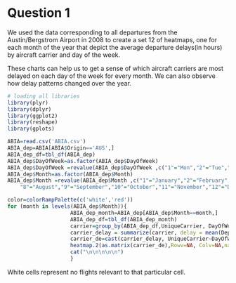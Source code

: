 # Question 1

We used the data corresponding to all departures from the Austin/Bergstrom Airport in 2008 to create a set 12 of heatmaps, one for each month of the year that depict the average departure delays(in hours) by aircraft carrier and day of the week.

These charts can help us to get a sense of which aircraft carriers are most delayed on each day of the week for every month. We can also observe how delay patterns changed over the year.

```r
# loading all libraries
library(plyr)
library(dplyr)
library(ggplot2)
library(reshape)
library(gplots)
```

```r
ABIA=read.csv('ABIA.csv')
ABIA_dep=ABIA[ABIA$Origin=='AUS',]
ABIA_dep_df=tbl_df(ABIA_dep)
ABIA_dep$DayOfWeek=as.factor(ABIA_dep$DayOfWeek)
ABIA_dep$DayOfWeek =revalue(ABIA_dep$DayOfWeek ,c("1"="Mon","2"="Tue","3"="Wed","4"="Thurs","5"="Fri","6"="Sat","7"="Sun"))
ABIA_dep$Month=as.factor(ABIA_dep$Month)
ABIA_dep$Month =revalue(ABIA_dep$Month ,c("1"="January","2"="February","3"="March","4"="April","5"="May","6"="June","7"="July",
    "8"="August","9"="September","10"="October","11"="November","12"="December"))
```

```r
color=colorRampPalette(c('white','red'))
for (month in levels(ABIA_dep$Month)){
                    ABIA_dep_month=ABIA_dep[ABIA_dep$Month==month,]
                    ABIA_dep_df=tbl_df(ABIA_dep_month)
                    carrier=group_by(ABIA_dep_df,UniqueCarrier, DayOfWeek)
                    carrier_delay = summarize(carrier, delay = mean(DepDelay, na.rm = TRUE))
                    carrier_de=cast(carrier_delay, UniqueCarrier~DayOfWeek)
                    heatmap.2(as.matrix(carrier_de),Rowv=NA, Colv=NA,na.rm=TRUE,main=month,col=color,trace='none')
                    cat("\n\n\n\n\n")
                    }
```

White cells represent no flights relevant to that particular cell.

